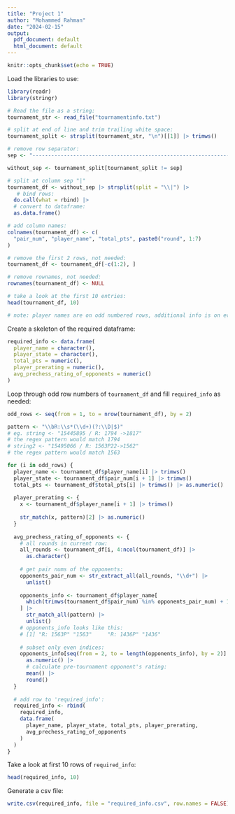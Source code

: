 ---
title: "Project 1"
author: "Mohammed Rahman"
date: "2024-02-15"
output:
  pdf_document: default
  html_document: default
---

```{r setup, include=FALSE}
knitr::opts_chunk$set(echo = TRUE)
```

Load the libraries to use:

```{r}
library(readr)
library(stringr)
```


```{r}
# Read the file as a string:
tournament_str <- read_file("tournamentinfo.txt")

# split at end of line and trim trailing white space:
tournament_split <- strsplit(tournament_str, "\n")[[1]] |> trimws()

# remove row separator:
sep <- "-----------------------------------------------------------------------------------------"

without_sep <- tournament_split[tournament_split != sep]

# split at column sep "|"
tournament_df <- without_sep |> strsplit(split = "\\|") |>
   # bind rows:
  do.call(what = rbind) |>
  # convert to dataframe:
  as.data.frame()

# add column names:
colnames(tournament_df) <- c(
  "pair_num", "player_name", "total_pts", paste0("round", 1:7)
)

# remove the first 2 rows, not needed:
tournament_df <- tournament_df[-c(1:2), ]

# remove rownames, not needed:
rownames(tournament_df) <- NULL

# take a look at the first 10 entries:
head(tournament_df, 10)

# note: player names are on odd numbered rows, additional info is on even rows
```

Create a skeleton of the required dataframe:

```{r}
required_info <- data.frame(
  player_name = character(),
  player_state = character(),
  total_pts = numeric(),
  player_prerating = numeric(),
  avg_prechess_rating_of_opponents = numeric()
)
```

Loop through odd row numbers of `tournament_df` and fill 
`required_info` as needed:

```{r}
odd_rows <- seq(from = 1, to = nrow(tournament_df), by = 2)

pattern <- "\\bR:\\s*(\\d+)(?:\\D|$)"
# eg. string <- "15445895 / R: 1794 ->1817"
# the regex pattern would match 1794
# string2 <- "15495066 / R: 1563P22->1562"
# the regex pattern would match 1563

for (i in odd_rows) {
  player_name <- tournament_df$player_name[i] |> trimws()
  player_state <- tournament_df$pair_num[i + 1] |> trimws()
  total_pts <- tournament_df$total_pts[i] |> trimws() |> as.numeric()
  
  player_prerating <- {
    x <- tournament_df$player_name[i + 1] |> trimws()
    
    str_match(x, pattern)[2] |> as.numeric()
  }
  
  avg_prechess_rating_of_opponents <- {
    # all rounds in current row:
    all_rounds <- tournament_df[i, 4:ncol(tournament_df)] |>
      as.character()
    
    # get pair nums of the opponents:
    opponents_pair_num <- str_extract_all(all_rounds, "\\d+") |>
      unlist()
    
    opponents_info <- tournament_df$player_name[
      which(trimws(tournament_df$pair_num) %in% opponents_pair_num) + 1
    ] |> 
      str_match_all(pattern) |> 
      unlist()
    # opponents_info looks like this:
    # [1] "R: 1563P" "1563"     "R: 1436P" "1436"  
    
    # subset only even indices:
    opponents_info[seq(from = 2, to = length(opponents_info), by = 2)] |> 
      as.numeric() |> 
      # calculate pre-tournament opponent's rating:
      mean() |> 
      round()
  }
  
  # add row to 'required_info':
  required_info <- rbind(
    required_info,
    data.frame(
      player_name, player_state, total_pts, player_prerating, 
      avg_prechess_rating_of_opponents
    )
  )
}
```

Take a look at first 10 rows of `required_info`:

```{r}
head(required_info, 10)
```

Generate a csv file:

```{r}
write.csv(required_info, file = "required_info.csv", row.names = FALSE)
```